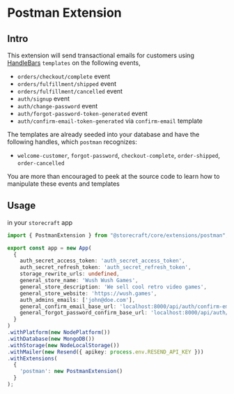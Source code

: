 # Postman Extension

## Intro

This extension will send transactional emails for customers using [HandleBars](https://handlebarsjs.com/) `templates` on the following events, 
- `orders/checkout/complete` event
- `orders/fulfillment/shipped` event
- `orders/fulfillment/cancelled` event
- `auth/signup` event
- `auth/change-password` event
- `auth/forgot-password-token-generated` event
- `auth/confirm-email-token-generated` via `confirm-email` template

The templates are already seeded into your database and have the following handles, which
`postman` recognizes:
- `welcome-customer`, `forgot-password`, `checkout-complete`, `order-shipped`, `order-cancelled`

You are more than encouraged to peek at the source code to learn how to manipulate these
events and templates

## Usage

in your `storecraft` app

```ts
import { PostmanExtension } from "@storecraft/core/extensions/postman";

export const app = new App(
  {
    auth_secret_access_token: 'auth_secret_access_token',
    auth_secret_refresh_token: 'auth_secret_refresh_token',
    storage_rewrite_urls: undefined,
    general_store_name: 'Wush Wush Games',
    general_store_description: 'We sell cool retro video games',
    general_store_website: 'https://wush.games',
    auth_admins_emails: ['john@doe.com'],
    general_confirm_email_base_url: 'localhost:8000/api/auth/confirm-email',
    general_forgot_password_confirm_base_url: 'localhost:8000/api/auth/forgot-password-request-confirm'
  }
)
.withPlatform(new NodePlatform())
.withDatabase(new MongoDB())
.withStorage(new NodeLocalStorage())
.withMailer(new Resend({ apikey: process.env.RESEND_API_KEY }))
.withExtensions(
  {
    'postman': new PostmanExtension()
  }
);

```
